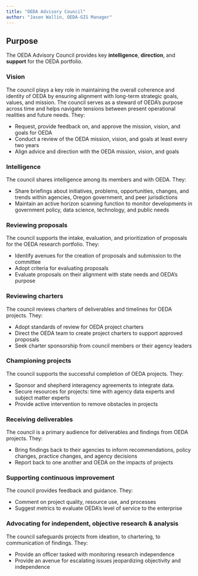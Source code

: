 ```yaml
---
title: "OEDA Advisory Council"
author: "Jason Wallin, OEDA-GIS Manager"
---
```


## Purpose

The OEDA Advisory Council provides key **intelligence**, **direction**, and **support** for the OEDA portfolio.

### Vision

The council plays a key role in maintaining the overall coherence and identity of OEDA by ensuring alignment with long-term strategic goals, values, and mission. The council serves as a steward of OEDA's purpose across time and helps navigate tensions between present operational realities and future needs. They:

* Request, provide feedback on, and approve the mission, vision, and goals for OEDA
* Conduct a review of the OEDA mission, vision, and goals at least every two years
* Align advice and direction with the OEDA mission, vision, and goals

### Intelligence

The council shares intelligence among its members and with OEDA. They:

* Share briefings about initiatives, problems, opportunities, changes, and trends within agencies, Oregon government, and peer jurisdictions
* Maintain an active horizon scanning function to monitor developments in government policy, data science, technology, and public needs

### Reviewing proposals

The council supports the intake, evaluation, and prioritization of proposals for the OEDA research portfolio. They:

* Identify avenues for the creation of proposals and submission to the committee
* Adopt criteria for evaluating proposals
* Evaluate proposals on their alignment with state needs and OEDA's purpose

### Reviewing charters

The council reviews charters of deliverables and timelines for OEDA projects. They:

* Adopt standards of review for OEDA project charters
* Direct the OEDA team to create project charters to support approved proposals
* Seek charter sponsorship from council members or their agency leaders

### Championing projects

The council supports the successful completion of OEDA projects. They:

* Sponsor and shepherd interagency agreements to integrate data.
* Secure resources for projects: time with agency data experts and subject matter experts
* Provide active intervention to remove obstacles in projects

### Receiving deliverables

The council is a primary audience for deliverables and findings from OEDA projects. They:

* Bring findings back to their agencies to inform recommendations, policy changes, practice changes, and agency decisions
* Report back to one another and OEDA on the impacts of projects

### Supporting continuous improvement

The council provides feedback and guidance. They:

* Comment on project quality, resource use, and processes
* Suggest metrics to evaluate OEDA's level of service to the enterprise

### Advocating for independent, objective research & analysis

The council safeguards projects from ideation, to chartering, to communication of findings. They:

* Provide an officer tasked with monitoring research independence
* Provide an avenue for escalating issues jeopardizing objectivity and independence



